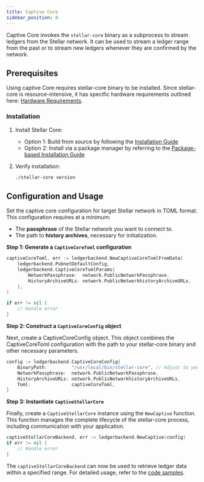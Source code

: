 ```yaml
---
title: Captive Core
sidebar_position: 0
---
```


Captive Core invokes the `stellar-core` binary as a subprocess to stream ledgers from the Stellar network. It can be used to stream a ledger range from the past or to stream new ledgers whenever they are confirmed by the network.

## Prerequisites

Using captive Core requires stellar-core binary to be installed. Since stellar-core is resource-intensive, it has specific hardware requirements outlined here: [Hardware Requirements](/docs/validators/admin-guide/prerequisites#hardware-requirements).

### Installation

1. Install Stellar Core:

   - Option 1: Build from source by following the [Installation Guide](/docs/validators/admin-guide/installation#installing-from-source)
   - Option 2: Install via a package manager by referring to the [Package-based Installation Guide](/docs/validators/admin-guide/installation#package-based-installation)

2. Verify installation:
   ```bash
   ./stellar-core version
   ```

## Configuration and Usage

Set the captive core configuration for target Stellar network in TOML format. This configuration requires at a minimum:

- The **passphrase** of the Stellar network you want to connect to.
- The path to **history archives**, necessary for initialization.

**Step 1: Generate a `CaptiveCoreToml` configuration**

```go
captiveCoreToml, err := ledgerbackend.NewCaptiveCoreTomlFromData(
    ledgerbackend.PubnetDefaultConfig,
    ledgerbackend.CaptiveCoreTomlParams{
        NetworkPassphrase:  network.PublicNetworkPassphrase,
        HistoryArchiveURLs: network.PublicNetworkhistoryArchiveURLs,
    },
)

if err != nil {
    // Handle error
}
```

**Step 2: Construct a `CaptiveCoreConfig` object**

Next, create a CaptiveCoreConfig object. This object combines the CaptiveCoreToml configuration with the path to your stellar-core binary and other necessary parameters.

```go
config := ledgerbackend.CaptiveCoreConfig{
    BinaryPath:         "/usr/local/bin/stellar-core", // Adjust to your stellar-core binary path
    NetworkPassphrase:  network.PublicNetworkPassphrase,
    HistoryArchiveURLs: network.PublicNetworkhistoryArchiveURLs,
    Toml:               captiveCoreToml,
}
```

**Step 3: Instantiate `CaptiveStellarCore`**

Finally, create a `CaptiveStellarCore` instance using the `NewCaptive` function. This function manages the complete lifecycle of the stellar-core process, including communication with your application.

```go
captiveStellarCoreBackend, err := ledgerbackend.NewCaptive(config)
if err != nil {
    // Handle error
}
```

The `captiveStellarCoreBackend` can now be used to retrieve ledger data within a specified range. For detailed usage, refer to the [code samples](/docs/data/indexers/build-your-own/ingest-sdk/examples).

